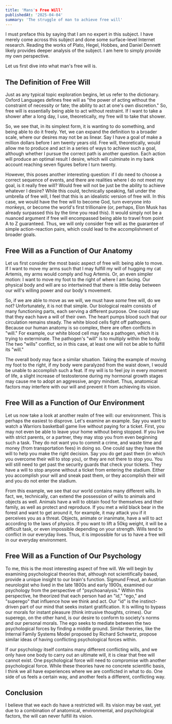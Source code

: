 ```yaml
---
title: 'Mans's Free Will'
publishedAt: '2025-04-04'
summary: 'The struggle of man to achieve free will'
---
```


I must preface this by saying that I am no expert in this subject. I have merely come across this subject and done some surface-level Internet research. Reading the works of Plato, Hegel, Hobbes, and Daniel Dennett likely provides deeper analysis of the subject. I am here to simply provide my own perspective.

Let us first dive into what man's free will is.

## The Definition of Free Will

Just as any typical topic exploration begins, let us refer to the dictionary. Oxford Languages defines free will as "the power of acting without the constraint of necessity or fate; the ability to act at one's own discretion." So, free will is essentially being able to act without restraint. If I want to take a shower after a long day, I use, theoretically, my free will to take that shower. 

So, we see that, in its simplest form, it is wanting to do something, and being able to do it freely. Yet, we can expand the definition to a broader scale, where our desires may not be as linear. Say I have a goal of make a million dollars before I am twenty years old. Free will, theoretically, would allow me to produce and act in a series of ways to achieve such a goal, although whether I pursue the correct path is another question. Each action will produce an optimal result I desire, which will culminate in my bank account reaching seven figures before I turn twenty.

However, this poses another interesting question: if I do need to choose a correct sequence of events, and there are realities where I do not meet my goal, is it really free will? Would free will not be just be the ability to achieve whatever I desire? While this could, technically speaking, fall under the umbrella of free will, I feel that this is an idealistic version of free will. In this case, we would have the free will to become God, turn everyone into monkeys, or become the world's first trillionaire (or, perhaps, Elon Musk has already surpassed this by the time you read this). It would simply not be a nuanced argument if free will encompassed being able to travel from point A to Z guaranteed. Thus, we will only consider free will as the guarantee of simple action-reaction pairs, which could lead to the accomplishment of broader goals.

## Free Will as a Function of Our Anatomy 

Let us first consider the most basic aspect of free will: being able to move. If I want to move my arms such that I may fulfill my will of hugging my cat Artemis, my arms would comply and hug Artemis. Or, an even simpler motion: I want to move my foot to the right of where I am facing. Our physical body and will are so intertwined that there is little delay between our will's willing power and our body's movement. 

So, if we are able to move as we will, we must have *some* free will, do we not? Unfortunately, it is not that simple. Our biological realm consists of many functioning parts, each serving a different purpose. One could say that they each have a will of their own. The heart pumps blood such that our circulation remains steady. The white blood cells fight off pathogens. Because our human anatomy is so complex, there are often conflicts in "will." For example, our white blood cell may face a pathogen, which it is trying to exterminate. The pathogen's "will" is to multiply within the body. The two "wills" conflict, so in this case, at least one will not be able to fulfill its "will."

The overall body may face a similar situation. Taking the example of moving my foot to the right, if my body were paralyzed from the waist down, I would be unable to accomplish such a feat. If my will is to feel joy in every moment of life, a slight increase of testosterone during my hormonal growth stages may cause me to adopt an aggressive, angry mindset. Thus, anatomical factors may interfere with our will and prevent it from achieving its vision.  

## Free Will as a Function of Our Environment

Let us now take a look at another realm of free will: our environment. This is perhaps the easiest to disprove. Let's examine an example. Say you want to watch a Warriors basketball game live without paying for a ticket. First, you may not even be able to leave your home without being stopped. If you live with strict parents, or a partner, they may stop you from even beginning such a task. They do not want you to commit a crime, and waste time and money (from transportation fees) in doing so. One could say they have the will to help you make the right decision. Say you do get past them (in which you overcome their will to stop you), or they are not there to stop you. You will still need to get past the security guards that check your tickets. They have a will to stop anyone without a ticket from entering the stadium. Either you accomplish your will and sneak past them, or they accomplish their will and you do not enter the stadium.

From this example, we see that our world contains many different wills. In fact, we, technically, can extend the possession of wills to animals and objects as well. Animals have a will to obtain food for themselves and their family, as well as protect and reproduce. If you met a wild black bear in the forest and want to get around it, for example, it may attack you if it perceives you as a threat. Objects, animate or inanimate, have a will to act according to the laws of physics. If you want to lift a 50kg weight, it will be a difficult task, or even impossible depending on your strength. Wills tend to conflict in our everyday lives. Thus, it is impossible for us to have a free will in our everyday environment.

## Free Will as a Function of Our Psychology

To me, this is the most interesting aspect of free will. We will begin by examining psychological theories that, although not scientifically based, provide a unique insight to our brain's function. Sigmund Freud, an Austrian neurologist who lived in the late 1800s and early 1900s, examined our psychology from the perspective of "psychoanalysis." Within this perspective, he theorized that each person had an "id," "ego," and "superego" that influence how we think and act. Our "id" is the instinct-driven part of our mind that seeks instant gratification. It is willing to bypass our morals for instant pleasure (think intrusive thoughts, crimes). Our superego, on the other hand, is our desire to conform to society's norms and our personal morals. The ego seeks to mediate between the two psychological forces by finding a middle ground. Similar theories, like the Internal Family Systems Model proposed by Richard Schwartz, propose similar ideas of having conflicting psychological forces within. 

If our psychology itself contains many different conflicting wills, and we only have one body to carry out an ultimate will, it is clear that free will cannot exist. One psychological force will need to compromise with another psychological force. While these theories have no concrete scientific basis, I think we all have experiences where we are conflicted in what to do. One side of us feels a certain way, and another feels a different, conflicting way.

## Conclusion

I believe that we each do have a restricted will. Its vision may be vast, yet due to a combination of anatomical, environmental, and psychological factors, the will can never fulfill its vision.
